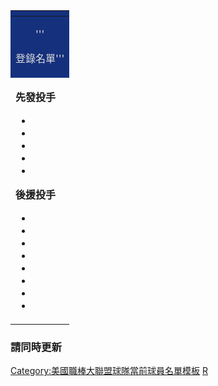 {| class="toccolours" style="font-size: 95%;"
|-
! colspan="10" style="background-color: #15317E; color: #FFFFFF; text-align: center;" | 

{{Tnavbar-header|'''堪薩斯市皇家登錄名單'''|Kansas City Royals roster|plain=1|

fontcolor=#DFDCDA}}
|-
| colspan="4" style="background-color: #15317E; color: #DFDCDA; text-align: center;" | '''

登錄名單'''
| colspan="2" style="background-color: #15317E; color: #DFDCDA; text-align: center;" | 

'''40人名單'''
| colspan="1" style="background-color: #15317E; color: #DFDCDA; text-align: center;" | '''

教練/其他'''
|-
| valign="top" | '''先發投手'''
* {{MLBplayer|41|[[丹尼·達菲]]}}
* {{MLBplayer|49|{{link-en|希斯·菲爾麥爾|Heath Fillmyer}}}}
* {{MLBplayer|65|{{link-en|雅各·尤尼斯|Jakob Junis}}}}
* {{MLBplayer|56|{{link-en|布萊德·凱勒|Brad Keller}}}}
* {{MLBplayer|64|{{link-en|波奇·史密斯|Burch Smith}}}}

'''後援投手'''
* {{MLBplayer|50|{{link-en|傑森·亞當|Jason Adam}}}}
* {{MLBplayer|33|{{link-en|布萊恩·弗林|Brian Flynn (baseball)}}}}
* {{MLBplayer|39|{{link-en|傑森·漢默|Jason Hammel}}}}
* {{MLBplayer|54|{{link-en|提姆·希爾|Tim Hill (baseball)}}}}
* {{MLBplayer|37|{{link-en|布蘭登·莫勒|Brandon Maurer}}}}
* {{MLBplayer|61|{{link-en|凱文·麥卡錫 (棒球員)|Kevin McCarthy (baseball)|凱文·麥卡錫}}}}
* {{MLBplayer|43|{{link-en|威利·培羅塔|Wily Peralta}}}}
* {{MLBplayer|57|{{link-en|格倫·史帕克曼|Glenn Sparkman}}}}

| width="25px" | 
| valign="top" | '''捕手'''
* {{MLBplayer|&nbsp;9|{{link-en|德魯·布特拉|Drew Butera}}}}
* {{MLBplayer|13|[[薩爾瓦多·培瑞茲]]}}

'''內野手'''
* {{MLBplayer|17|{{link-en|杭特·多茲爾|Hunter Dozier}}}}
* {{MLBplayer|21|[[盧卡斯·杜達]]}}
* {{MLBplayer|&nbsp;2|[[艾爾西迪斯·艾斯科巴]]}}
* {{MLBplayer|&nbsp;7|[[羅塞爾·赫雷拉]]}}
* {{MLBplayer|15|[[維特·梅利菲爾德]]}}
* {{MLBplayer|27|[[艾達爾伯托·蒙德西]]}}
* {{MLBplayer|66|{{link-en|萊恩·奧'赫恩|Ryan O'Hearn}}}}

'''外野手'''
* {{MLBplayer|38|{{link-en|荷黑·邦尼法西歐|Jorge Bonifacio}}}}
* {{MLBplayer|&nbsp;4|[[艾力士·古登]]}}
* {{MLBplayer|14|{{link-en|布瑞特·菲利普斯|Brett Phillips (baseball)}}}}

| width="25px" | 
| valign="top" | '''投手'''
* {{MLBplayer|58|{{link-en|史考特·巴洛|Scott Barlow (baseball)}}}}
* {{MLBplayer|31|[[伊恩·甘迺迪]]|DL}}
* {{MLBplayer|--|{{link-en|荷黑·羅培茲|Jorge López (baseball)}}}}
* {{MLBplayer|59|{{link-en|安德烈斯·馬查多|Andrés Machado}}}}
* {{MLBplayer|34|{{link-en|崔佛·奧克斯|Trevor Oaks}}}}
* {{MLBplayer|62|{{link-en|艾瑞克·史陶特|Eric Stout}}}}

'''捕手'''
* {{MLBplayer|36|{{link-en|坎姆·賈拉赫|Cam Gallagher}}}}
* {{MLBplayer|22|{{link-en|梅布里斯·維洛瑞亞|Meibrys Viloria}}}}

'''內野手'''
* {{MLBplayer|67|{{link-en|薩米爾·杜涅茲|Samir Duenez}}}}
* {{MLBplayer|--|{{link-en|凱爾文·古提耶瑞茲|Kelvin Gutierrez}}}}
* {{MLBplayer|46|{{link-en|拉蒙·托瑞斯|Ramón Torres (baseball)}}}}

'''外野手'''
* {{MLBplayer|25|{{link-en|布萊恩·古德溫|Brian Goodwin (baseball)}}|DL}}
* {{MLBplayer|16|{{link-en|保羅·奧蘭多|Paulo Orlando}}}}
* {{MLBplayer|12|{{link-en|荷黑·索勒|Jorge Soler}}|DL}}
* {{MLBplayer|11|[[布巴·史達林]]}}

| width="25px" | 
| valign="top" | '''主教練'''
* {{MLBplayer|—|{{link-en|邁克·馬西尼|Mike Matheny}}}}

'''教練團'''
*{{MLBplayer|–|vacant}} <small>（打擊助理）</small>
*{{MLBplayer|80|[[Ryan Eigsti]]}} <small>（牛棚捕手）</small>
*{{MLBplayer|–|vacant}} <small>（投手）</small>
*{{MLBplayer|28|[[Pedro Grifol]]}} <small>（捕手）</small>
*{{MLBplayer|–|vacant}} <small>（牛棚）</small>
*{{MLBplayer|23|[[Mike Jirschele]]}} <small>（三壘）</small>
*{{MLBplayer|18|{{link-en|拉斯提·康茲|Rusty Kuntz}}}} <small>（一壘）</small>
*{{MLBplayer|21|[[Dale Sveum]]}} <small>（打擊）</small>
*{{MLBplayer|–|vacant}} <small>（板凳）</small>

'''60天傷兵名單'''
* {{MLBplayer|51|{{link-en|布蘭·波耶|Blaine Boyer}}}}
* {{MLBplayer|19|{{link-en|切斯勒·卡斯柏|Cheslor Cuthbert}}}}
* {{MLBplayer|32|{{link-en|傑西·漢恩|Jesse Hahn}}}}
* {{MLBplayer|55|{{link-en|內特·卡恩斯|Nate Karns}}}}
* {{MLBplayer|53|{{link-en|艾瑞克·史考格隆|Eric Skoglund}}}}


<small>† 15天傷兵名單<br />
<span class="plainlinks">[http://newyork.yankees.mlb.com/team/roster_40man.jsp?c_id=nyy 登錄名單]</span> 2015年7月13日更新<br />
<span class="plainlinks">[http://newyork.yankees.mlb.com/team/transactions.jsp?c_id=nyy 變動]</span> 
• <span class="plainlinks">[http://newyork.yankees.mlb.com/team/depth_chart/index.jsp?c_id=nyy 守備位置圖]</span></small>

|}<noinclude>
===請同時更新===
{{tl|堪薩斯市皇家隊當前登錄名單}}

[[Category:美國職棒大聯盟球隊當前球員名單模板]]
[[Category:堪薩斯市皇家|R]]
</noinclude>